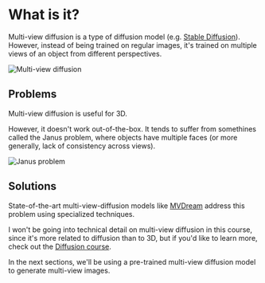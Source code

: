 # What is it?

Multi-view diffusion is a type of diffusion model (e.g. [Stable Diffusion](https://huggingface.co/blog/stable_diffusion)). However, instead of being trained on regular images, it's trained on multiple views of an object from different perspectives.

![Multi-view diffusion](https://huggingface.co/datasets/huggingface/documentation-images/resolve/main/ml-for-3d-course/multiview.webp)

## Problems

Multi-view diffusion is useful for 3D.

However, it doesn't work out-of-the-box. It tends to suffer from somethines called the Janus problem, where objects have multiple faces (or more generally, lack of consistency across views).

![Janus problem](https://huggingface.co/datasets/huggingface/documentation-images/resolve/main/ml-for-3d-course/janus.png)

## Solutions

State-of-the-art multi-view-diffusion models like [MVDream](https://huggingface.co/MVDream/MVDream) address this problem using specialized techniques.

I won't be going into technical detail on multi-view diffusion in this course, since it's more related to diffusion than to 3D, but if you'd like to learn more, check out the [Diffusion course](https://huggingface.co/learn/diffusion-course/unit0/1).

In the next sections, we'll be using a pre-trained multi-view diffusion model to generate multi-view images.
